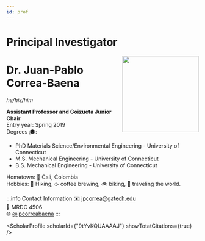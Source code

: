 ```yaml
---
id: prof
---
```



# Principal Investigator

<img src={profImage} width="200" align="right"/> 

# Dr. Juan-Pablo Correa-Baena
*he/his/him*

**Assistant Professor and Goizueta Junior Chair**<br/>
Entry year: Spring 2019<br/>
Degrees 🎓:

- PhD Materials Science/Environmental Engineering - University of Connecticut
- M.S. Mechanical Engineering - University of Connecticut
- B.S. Mechanical Engineering - University of Connecticut

Hometown: 🏡 Cali, Colombia<br/>
Hobbies: 🥾 Hiking, ☕️ coffee brewing, 🚲 biking, 🛫 traveling the world.

:::info Contact Information
✉️ jpcorrea@gatech.edu<br/>
🏢 MRDC 4506<br/>
🌐 [@jpcorreabaena](https://twitter.com/jpcorreabaena)
:::

<ScholarProfile scholarId={"9tYvKQUAAAAJ"} showTotatCitations={true} />